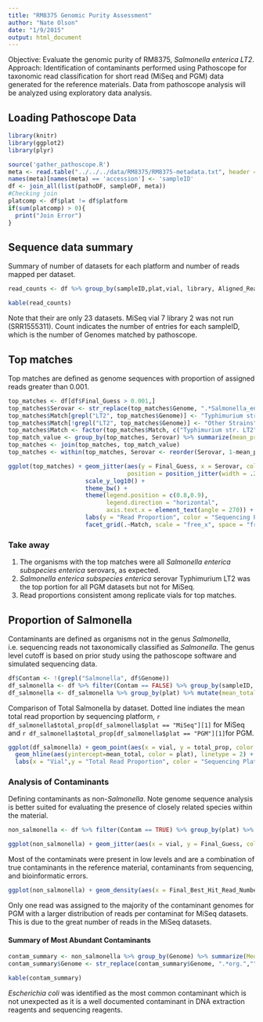 ```yaml
---
title: "RM8375 Genomic Purity Assessment"
author: "Nate Olson"
date: "1/9/2015"
output: html_document
---
```

Objective: Evaluate the genomic purity of RM8375, *Salmonella enterica LT2*. 
Approach: Identification of contaminants performed using Pathoscope for taxonomic read classification for short read (MiSeq and PGM) data generated for the reference materials.
Data from pathoscope analysis will be analyzed using exploratory data analysis.

## Loading Pathoscope Data
```r
library(knitr)
library(ggplot2)
library(plyr)
```

```r
source('gather_pathoscope.R')
meta <- read.table("../../../data/RM8375/RM8375-metadata.txt", header = TRUE)
names(meta)[names(meta) == 'accession'] <- 'sampleID'
df <- join_all(list(pathoDF, sampleDF, meta))
#Checking join
platcomp <- df$plat != df$platform
if(sum(platcomp) > 0){
  print("Join Error")
}
```

## Sequence data summary
Summary of number of datasets for each platform and number of reads mapped per dataset. 
```r
read_counts <- df %>% group_by(sampleID,plat,vial, library, Aligned_Reads)%>% summarise()

```
```r
kable(read_counts)
```


Note that their are only 23 datasets. MiSeq vial 7 library 2 was not run (SRR1555311). Count indicates the number of entries for each sampleID, which is the number of Genomes matched by pathoscope.

## Top matches
Top matches are defined as genome sequences with proportion of assigned reads greater than 0.001.
```r
top_matches <- df[df$Final_Guess > 0.001,]
top_matches$Serovar <- str_replace(top_matches$Genome, ".*Salmonella_enterica_subsp._enterica_serovar_","") %>% str_replace_all(pattern = "_",replacement = " ")
top_matches$Match[grepl("LT2", top_matches$Genome)] <- "Typhimurium str. LT2"
top_matches$Match[!grepl("LT2", top_matches$Genome)] <- "Other Strains"
top_matches$Match <- factor(top_matches$Match, c("Typhimurium str. LT2", "Other Strains"))
top_match_value <- group_by(top_matches, Serovar) %>% summarize(mean_prop = mean(Final_Guess))
top_matches <- join(top_matches, top_match_value)
top_matches <- within(top_matches, Serovar <- reorder(Serovar, 1-mean_prop,))
```

```r
ggplot(top_matches) + geom_jitter(aes(y = Final_Guess, x = Serovar, color = platform),
                                  position = position_jitter(width = .25)) + 
                      scale_y_log10() + 
                      theme_bw() + 
                      theme(legend.position = c(0.8,0.9), 
                            legend.direction = "horizontal", 
                            axis.text.x = element_text(angle = 270)) + 
                      labs(y = "Read Proportion", color = "Sequencing Platform") + 
                      facet_grid(.~Match, scale = "free_x", space = "free")
```

### Take away
1. The organisms with the top matches were all *Salmonella enterica subspecies enterica* serovars, as expected.
2. *Salmonella enterica subspecies enterica* serovar Typhimurium LT2 was the top portion for all PGM datasets but not for MiSeq.
3. Read proportions consistent among replicate vials for top matches.

## Proportion of Salmonella
Contaminants are defined as organisms not in the genus *Salmonella*, i.e. sequencing reads not taxonomically classified as *Salmonella*.  The genus level cutoff is based on prior study using the pathoscope software and simulated sequencing data.
```r
df$Contam <- !(grepl("Salmonella", df$Genome))
df_salmonella <- df %>% filter(Contam == FALSE) %>% group_by(sampleID, plat) %>% mutate(total_prop = sum(Final_Guess))
df_salmonella <- df_salmonella %>% group_by(plat) %>% mutate(mean_total= mean(total_prop))
```

Comparison of Total Salmonella by dataset. Dotted line indiates the mean total read proportion by sequencing platform, `r df_salmonella$total_prop[df_salmonella$plat == "MiSeq"][1]` for MiSeq and `r df_salmonella$total_prop[df_salmonella$plat == "PGM"][1]`for PGM.
```r
ggplot(df_salmonella) + geom_point(aes(x = vial, y = total_prop, color = plat)) + 
  geom_hline(aes(yintercept=mean_total, color = plat), linetype = 2) + theme_bw() + 
  labs(x = "Vial",y = "Total Read Proportion", color = "Sequencing Platform") + theme(legend.position = "bottom")
```


### Analysis of Contaminants
Defining contaminants as non-*Salmonella*. Note genome sequence analysis is better suited for evaluating the presence of closely related species within the material.
```r
non_salmonella <- df %>% filter(Contam == TRUE) %>% group_by(plat) %>% mutate(total_contam = sum(Final_Guess))
```

```r
ggplot(non_salmonella) + geom_jitter(aes(x = vial, y = Final_Guess, color = plat), position = position_jitter(width = .25)) + geom_hline(aes(yintercept = total_contam), linetype = 2) + facet_wrap(~plat, scale = "free_x", nrow = 1) + scale_y_log10() + theme_bw() + labs(x = "Vial",y = "Total Read Proportion", color = "Sequencing Platform") + theme(legend.position = "bottom")
```

Most of the contaminats were present in low levels and are a combination of true contaminants in the reference material, contaminants from sequencing, and bioinformatic errors.

```r
ggplot(non_salmonella) + geom_density(aes(x = Final_Best_Hit_Read_Numbers, fill = plat), alpha = 0.5) + scale_x_log10() + theme_bw() + labs(x = "Number of Reads",y = "Density", color = "Sequencing Platform") + theme(legend.position = "bottom")
```

Only one read was assigned to the majority of the contaminant genomes for PGM with a larger distribution of reads per contaminat for MiSeq datasets. This is due to the great number of reads in the MiSeq datasets.

#### Summary of Most Abundant Contaminants
```r
contam_summary <- non_salmonella %>% group_by(Genome) %>% summarize(Median = median(Final_Guess), Max = max(Final_Guess), Minium = min(Final_Guess), Max_Reads = max(Final_Best_Hit_Read_Numbers)) %>% arrange(desc(Median)) %>% slice(1:10)
contam_summary$Genome <- str_replace(contam_summary$Genome, ".*org.","")  
```

```r
kable(contam_summary)
```


*Escherichia coli* was identified as the most common contaminant which is not unexpected as it is a well documented contaminant in DNA extraction reagents and sequencing reagents.